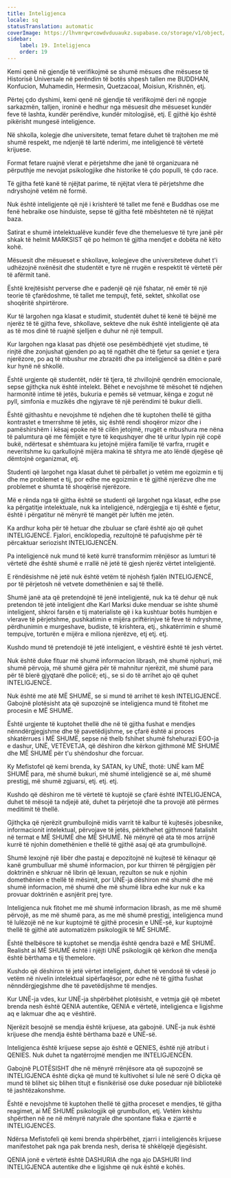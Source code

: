 ```yaml
---
title: Inteligjenca
locale: sq
statusTranslation: automatic
coverImage: https://lhvmrqwrcowdvduuaukz.supabase.co/storage/v1/object/public/strapi-uploads/small_cover-educacion-fundamental.webp-2d51a7828a2b1309555be27f7e2a61a0.webp
sidebar:
    label: 19. Inteligjenca
    order: 19
---
```

Kemi qenë në gjendje të verifikojmë se shumë mësues dhe mësuese të Historisë Universale në perëndim të botës shpesh tallen me BUDDHAN, Konfucion, Muhamedin, Hermesin, Quetzacoal, Moisiun, Krishnën, etj.

Përtej çdo dyshimi, kemi qenë në gjendje të verifikojmë deri në ngopje sarkazmën, talljen, ironinë e hedhur nga mësuesit dhe mësueset kundër feve të lashta, kundër perëndive, kundër mitologjisë, etj. E gjithë kjo është pikërisht mungesë inteligjence.

Në shkolla, kolegje dhe universitete, temat fetare duhet të trajtohen me më shumë respekt, me ndjenjë të lartë nderimi, me inteligjencë të vërtetë krijuese.

Format fetare ruajnë vlerat e përjetshme dhe janë të organizuara në përputhje me nevojat psikologjike dhe historike të çdo populli, të çdo race.

Të gjitha fetë kanë të njëjtat parime, të njëjtat vlera të përjetshme dhe ndryshojnë vetëm në formë.

Nuk është inteligjente që një i krishterë të tallet me fenë e Buddhas ose me fenë hebraike ose hinduiste, sepse të gjitha fetë mbështeten në të njëjtat baza.

Satirat e shumë intelektualëve kundër feve dhe themeluesve të tyre janë për shkak të helmit MARKSIST që po helmon të gjitha mendjet e dobëta në këto kohë.

Mësuesit dhe mësueset e shkollave, kolegjeve dhe universiteteve duhet t'i udhëzojnë nxënësit dhe studentët e tyre në rrugën e respektit të vërtetë për të afërmit tanë.

Është krejtësisht perverse dhe e padenjë që një fshatar, në emër të një teorie të çfarëdoshme, të tallet me tempujt, fetë, sektet, shkollat ose shoqëritë shpirtërore.

Kur të largohen nga klasat e studimit, studentët duhet të kenë të bëjnë me njerëz të të gjitha feve, shkollave, sekteve dhe nuk është inteligjente që ata as të mos dinë të ruajnë sjelljen e duhur në një tempull.

Kur largohen nga klasat pas dhjetë ose pesëmbëdhjetë vjet studime, të rinjtë dhe zonjushat gjenden po aq të ngathët dhe të fjetur sa qeniet e tjera njerëzore, po aq të mbushur me zbrazëti dhe pa inteligjencë sa ditën e parë kur hynë në shkollë.

Është urgjente që studentët, ndër të tjera, të zhvillojnë qendrën emocionale, sepse gjithçka nuk është intelekt. Bëhet e nevojshme të mësohet të ndjehen harmonitë intime të jetës, bukuria e pemës së vetmuar, kënga e zogut në pyll, simfonia e muzikës dhe ngjyrave të një perëndimi të bukur dielli.

Është gjithashtu e nevojshme të ndjehen dhe të kuptohen thellë të gjitha kontrastet e tmerrshme të jetës, siç është rendi shoqëror mizor dhe i pamëshirshëm i kësaj epoke në të cilën jetojmë, rrugët e mbushura me nëna të palumtura që me fëmijët e tyre të kequshqyer dhe të uritur lypin një copë bukë, ndërtesat e shëmtuara ku jetojnë mijëra familje të varfra, rrugët e neveritshme ku qarkullojnë mijëra makina të shtyra me ato lëndë djegëse që dëmtojnë organizmat, etj.

Studenti që largohet nga klasat duhet të përballet jo vetëm me egoizmin e tij dhe me problemet e tij, por edhe me egoizmin e të gjithë njerëzve dhe me problemet e shumta të shoqërisë njerëzore.

Më e rënda nga të gjitha është se studenti që largohet nga klasat, edhe pse ka përgatitje intelektuale, nuk ka inteligjencë, ndërgjegjja e tij është e fjetur, është i përgatitur në mënyrë të mangët për luftën me jetën.

Ka ardhur koha për të hetuar dhe zbuluar se çfarë është ajo që quhet INTELIGJENCË. Fjalori, enciklopedia, rezultojnë të pafuqishme për të përcaktuar seriozisht INTELIGJENCËN.

Pa inteligjencë nuk mund të ketë kurrë transformim rrënjësor as lumturi të vërtetë dhe është shumë e rrallë në jetë të gjesh njerëz vërtet inteligjentë.

E rëndësishme në jetë nuk është vetëm të njohësh fjalën INTELIGJENCË, por të përjetosh në vetvete domethënien e saj të thellë.

Shumë janë ata që pretendojnë të jenë inteligjentë, nuk ka të dehur që nuk pretendon të jetë inteligjent dhe Karl Marksi duke menduar se ishte shumë inteligjent, shkroi farsën e tij materialiste që i ka kushtuar botës humbjen e vlerave të përjetshme, pushkatimin e mijëra priftërinjve të feve të ndryshme, përdhunimin e murgeshave, budiste, të krishtera, etj., shkatërrimin e shumë tempujve, torturën e mijëra e miliona njerëzve, etj etj. etj.

Kushdo mund të pretendojë të jetë inteligjent, e vështirë është të jesh vërtet.

Nuk është duke fituar më shumë informacion librash, më shumë njohuri, më shumë përvoja, më shumë gjëra për të mahnitur njerëzit, më shumë para për të blerë gjyqtarë dhe policë; etj., se si do të arrihet ajo që quhet INTELIGJENCË.

Nuk është me atë MË SHUMË, se si mund të arrihet të kesh INTELIGJENCË. Gabojnë plotësisht ata që supozojnë se inteligjenca mund të fitohet me procesin e MË SHUMË.

Është urgjente të kuptohet thellë dhe në të gjitha fushat e mendjes nënndërgjegjshme dhe të pavetëdijshme, se çfarë është ai proces shkatërrues i MË SHUMË, sepse në thelb fshihet shumë fshehurazi EGO-ja e dashur, UNË, VETËVETJA, që dëshiron dhe kërkon gjithmonë MË SHUMË dhe MË SHUMË për t'u shëndoshur dhe forcuar.

Ky Mefistofel që kemi brenda, ky SATAN, ky UNË, thotë: UNË kam MË SHUMË para, më shumë bukuri, më shumë inteligjencë se ai, më shumë prestigj, më shumë zgjuarsi, etj. etj. etj.

Kushdo që dëshiron me të vërtetë të kuptojë se çfarë është INTELIGJENCA, duhet të mësojë ta ndjejë atë, duhet ta përjetojë dhe ta provojë atë përmes meditimit të thellë.

Gjithçka që njerëzit grumbullojnë midis varrit të kalbur të kujtesës jobesnike, informacionit intelektual, përvojave të jetës, përkthehet gjithmonë fatalisht në termat e MË SHUMË dhe MË SHUMË. Në mënyrë që ata të mos arrijnë kurrë të njohin domethënien e thellë të gjithë asaj që ata grumbullojnë.

Shumë lexojnë një libër dhe pastaj e depozitojnë në kujtesë të kënaqur që kanë grumbulluar më shumë informacion, por kur thirren të përgjigjen për doktrinën e shkruar në librin që lexuan, rezulton se nuk e njohin domethënien e thellë të mësimit, por UNË-ja dëshiron më shumë dhe më shumë informacion, më shumë dhe më shumë libra edhe kur nuk e ka provuar doktrinën e asnjërit prej tyre.

Inteligjenca nuk fitohet me më shumë informacion librash, as me më shumë përvojë, as me më shumë para, as me më shumë prestigj, inteligjenca mund të lulëzojë në ne kur kuptojmë të gjithë procesin e UNË-së, kur kuptojmë thellë të gjithë atë automatizëm psikologjik të MË SHUMË.

Është thelbësore të kuptohet se mendja është qendra bazë e MË SHUMË. Realisht ai MË SHUMË është i njëjti UNË psikologjik që kërkon dhe mendja është bërthama e tij themelore.

Kushdo që dëshiron të jetë vërtet inteligjent, duhet të vendosë të vdesë jo vetëm në nivelin intelektual sipërfaqësor, por edhe në të gjitha fushat nënndërgjegjshme dhe të pavetëdijshme të mendjes.

Kur UNË-ja vdes, kur UNË-ja shpërbëhet plotësisht, e vetmja gjë që mbetet brenda nesh është QENIA autentike, QENIA e vërtetë, inteligjenca e ligjshme aq e lakmuar dhe aq e vështirë.

Njerëzit besojnë se mendja është krijuese, ata gabojnë. UNË-ja nuk është krijuese dhe mendja është bërthama bazë e UNË-së.

Inteligjenca është krijuese sepse ajo është e QENIES, është një atribut i QENIES. Nuk duhet ta ngatërrojmë mendjen me INTELIGJENCËN.

Gabojnë PLOTËSISHT dhe në mënyrë rrënjësore ata që supozojnë se INTELIGJENCA është diçka që mund të kultivohet si lule në serë O diçka që mund të blihet siç blihen titujt e fisnikërisë ose duke poseduar një bibliotekë të jashtëzakonshme.

Është e nevojshme të kuptohen thellë të gjitha proceset e mendjes, të gjitha reagimet, ai MË SHUMË psikologjik që grumbullon, etj. Vetëm kështu shpërthen në ne në mënyrë natyrale dhe spontane flaka e zjarrtë e INTELIGJENCËS.

Ndërsa Mefistofeli që kemi brenda shpërbëhet, zjarri i inteligjencës krijuese manifestohet pak nga pak brenda nesh, derisa të shkëlqejë djegësisht.

QENIA jonë e vërtetë është DASHURIA dhe nga ajo DASHURI lind INTELIGJENCA autentike dhe e ligjshme që nuk është e kohës.

